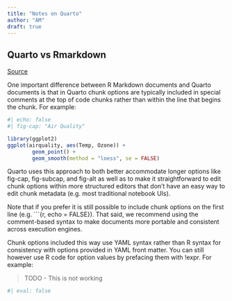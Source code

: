 ```yaml
---
title: "Notes on Quarto"
author: "AM"
draft: true
---
```


## Quarto vs Rmarkdown

[Source](https://quarto.org/docs/tools/rstudio.html#knitr-engine)

One important difference between R Markdown documents and Quarto documents is that in Quarto chunk options are typically included in special comments at the top of code chunks rather than within the line that begins the chunk. For example:

```r
#| echo: false
#| fig-cap: "Air Quality"

library(ggplot2)
ggplot(airquality, aes(Temp, Ozone)) + 
        geom_point() + 
        geom_smooth(method = "loess", se = FALSE)

```

Quarto uses this approach to both better accommodate longer options like fig-cap, fig-subcap, and fig-alt as well as to make it straightforward to edit chunk options within more structured editors that don't have an easy way to edit chunk metadata (e.g. most traditional notebook UIs).

Note that if you prefer it is still possible to include chunk options on the first line (e.g. \`\`\`{r, echo = FALSE}). That said, we recommend using the comment-based syntax to make documents more portable and consistent across execution engines.

Chunk options included this way use YAML syntax rather than R syntax for consistency with options provided in YAML front matter. You can still however use R code for option values by prefacing them with !expr. For example:

> TODO - This is not working

```r
#| eval: false
```
